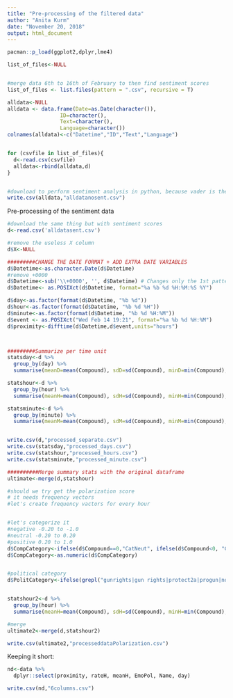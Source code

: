 ```yaml
---
title: "Pre-processing of the filtered data"
author: "Anita Kurm"
date: "November 20, 2018"
output: html_document
---
```


```r
pacman::p_load(ggplot2,dplyr,lme4)

list_of_files<-NULL


#merge data 6th to 16th of February to then find sentiment scores
list_of_files <- list.files(pattern = ".csv", recursive = T)

alldata<-NULL
alldata <- data.frame(Date=as.Date(character()),
                 ID=character(),
                 Text=character(),
                 Language=character())
colnames(alldata)<-c("Datetime","ID","Text","Language")


for (csvfile in list_of_files){
  d<-read.csv(csvfile)
  alldata<-rbind(alldata,d)
}


#download to perform sentiment analysis in python, because vader is there
write.csv(alldata,"alldatanosent.csv")

```


Pre-processing of the sentiment data
```r
#download the same thing but with sentiment scores
d<-read.csv('alldatasent.csv')

#remove the useless X column
d$X<-NULL

#########CHANGE THE DATE FORMAT + ADD EXTRA DATE VARIABLES 
d$Datetime<-as.character.Date(d$Datetime)
#remove +0000
d$Datetime<-sub('\\+0000', '', d$Datetime) # Changes only the 1st pattern match per string
d$Datetime<- as.POSIXct(d$Datetime, format="%a %b %d %H:%M:%S %Y")

d$day<-as.factor(format(d$Datetime, "%b %d"))
d$hour<-as.factor(format(d$Datetime, "%b %d %H"))
d$minute<-as.factor(format(d$Datetime, "%b %d %H:%M"))
d$event <- as.POSIXct("Wed Feb 14 19:21", format="%a %b %d %H:%M")
d$proximity<-difftime(d$Datetime,d$event,units="hours")



#########Summarize per time unit 
statsday<-d %>%
  group_by(day) %>%
  summarise(meanD=mean(Compound), sdD=sd(Compound), minD=min(Compound),maxD=max(Compound), varD=var(Compound), rateD=n(), posD=mean(Positive), negD=mean(Negative), neutD=mean(Neutral), proximityD=mean(proximity))

statshour<-d %>%
  group_by(hour) %>%
  summarise(meanH=mean(Compound), sdH=sd(Compound), minH=min(Compound),maxH=max(Compound), varH=var(Compound), rateH=n(), posH=mean(Positive), negH=mean(Negative), neutH=mean(Neutral), proximityH=mean(proximity))

statsminute<-d %>%
  group_by(minute) %>%
  summarise(meanM=mean(Compound), sdM=sd(Compound), minM=min(Compound),maxM=max(Compound), varM=var(Compound), rateM=n(), posM=mean(Positive), negM=mean(Negative), neutM=mean(Neutral), proximityM=mean(proximity))


write.csv(d,"processed_separate.csv")
write.csv(statsday,"processed_days.csv")
write.csv(statshour,"processed_hours.csv")
write.csv(statsminute,"processed_minute.csv")

##########Merge summary stats with the original dataframe
ultimate<-merge(d,statshour)

#should we try get the polarization score
# it needs frequency vectors 
#let's create frequency vactors for every hour


#let's categorize it 
#negative -0.20 to -1.0
#neutral -0.20 to 0.20
#positive 0.20 to 1.0
d$CompCategory<-ifelse(d$Compound==0,"CatNeut", ifelse(d$Compound<0, "CatNeg","CatPos"))
d$CompCategory<-as.numeric(d$CompCategory)


#political category
d$PolitCategory<-ifelse(grepl("gunrights|gun rights|protect2a|progun|nogunregistry|gungrab|gunfriendly|2AShallNotBeInfringed",d$Tweet),"Rights",ifelse(grepl("gunsensepatriot|momsdemand|nowaynra|gunskill|gunviolence|gun violence|guncontrol|gun control|gunsense|gun sense|gun ban|gunsafety|gun safety", d$Tweet),"Control", "General"))


statshour2<-d %>%
  group_by(hour) %>%
  summarise(meanH=mean(Compound), sdH=sd(Compound), minH=min(Compound),maxH=max(Compound), varH=var(Compound), rateH=n(), posH=mean(Positive), negH=mean(Negative), neutH=mean(Neutral), proximityH=mean(proximity), EmoPol=polarization(table(CompCategory)), PolPol=polarization(table(PolitCategory)))

#merge
ultimate2<-merge(d,statshour2)

write.csv(ultimate2,"processeddataPolarization.csv")

```

Keeping it short:
```r
nd<-data %>%
  dplyr::select(proximity, rateH, meanH, EmoPol, Name, day)

write.csv(nd,"6columns.csv")
```

